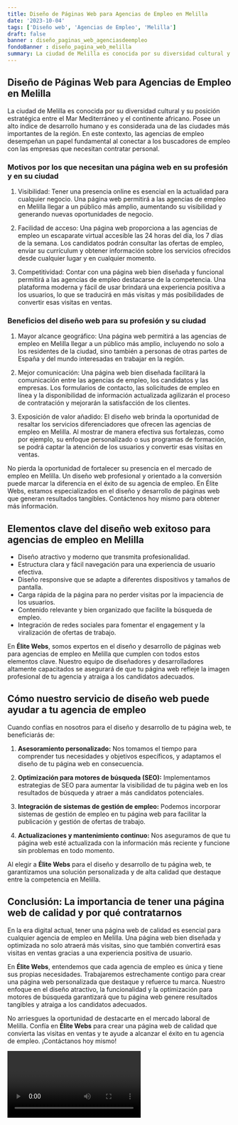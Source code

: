 ```yaml
---
title: Diseño de Páginas Web para Agencias de Empleo en Melilla
date: '2023-10-04'
tags: ['Diseño web', 'Agencias de Empleo', 'Melilla']
draft: false
banner : diseño_paginas_web_agenciasdeempleo
fondoBanner : diseño_pagina_web_melilla
summary: La ciudad de Melilla es conocida por su diversidad cultural y su posición estratégica entre el Mar Mediterráneo y el continente africano. Posee un alto índice de desarrollo humano y es considerada una de las ciudades más importantes de la región. En este contexto, las agencias de empleo desempeñan un papel fundamental al conectar a los buscadores de empleo con las empresas que necesitan contratar personal.
---
```


## Diseño de Páginas Web para Agencias de Empleo en Melilla

La ciudad de Melilla es conocida por su diversidad cultural y su posición estratégica entre el Mar Mediterráneo y el continente africano. Posee un alto índice de desarrollo humano y es considerada una de las ciudades más importantes de la región. En este contexto, las agencias de empleo desempeñan un papel fundamental al conectar a los buscadores de empleo con las empresas que necesitan contratar personal.

### Motivos por los que necesitan una página web en su profesión y en su ciudad

1. Visibilidad: Tener una presencia online es esencial en la actualidad para cualquier negocio. Una página web permitirá a las agencias de empleo en Melilla llegar a un público más amplio, aumentando su visibilidad y generando nuevas oportunidades de negocio.

2. Facilidad de acceso: Una página web proporciona a las agencias de empleo un escaparate virtual accesible las 24 horas del día, los 7 días de la semana. Los candidatos podrán consultar las ofertas de empleo, enviar su currículum y obtener información sobre los servicios ofrecidos desde cualquier lugar y en cualquier momento.

3. Competitividad: Contar con una página web bien diseñada y funcional permitirá a las agencias de empleo destacarse de la competencia. Una plataforma moderna y fácil de usar brindará una experiencia positiva a los usuarios, lo que se traducirá en más visitas y más posibilidades de convertir esas visitas en ventas.

### Beneficios del diseño web para su profesión y su ciudad

1. Mayor alcance geográfico: Una página web permitirá a las agencias de empleo en Melilla llegar a un público más amplio, incluyendo no solo a los residentes de la ciudad, sino también a personas de otras partes de España y del mundo interesadas en trabajar en la región.

2. Mejor comunicación: Una página web bien diseñada facilitará la comunicación entre las agencias de empleo, los candidatos y las empresas. Los formularios de contacto, las solicitudes de empleo en línea y la disponibilidad de información actualizada agilizarán el proceso de contratación y mejorarán la satisfacción de los clientes.

3. Exposición de valor añadido: El diseño web brinda la oportunidad de resaltar los servicios diferenciadores que ofrecen las agencias de empleo en Melilla. Al mostrar de manera efectiva sus fortalezas, como por ejemplo, su enfoque personalizado o sus programas de formación, se podrá captar la atención de los usuarios y convertir esas visitas en ventas.

No pierda la oportunidad de fortalecer su presencia en el mercado de empleo en Melilla. Un diseño web profesional y orientado a la conversión puede marcar la diferencia en el éxito de su agencia de empleo. En Élite Webs, estamos especializados en el diseño y desarrollo de páginas web que generan resultados tangibles. Contáctenos hoy mismo para obtener más información.

<GifSeo />

<Cta />

## Elementos clave del diseño web exitoso para agencias de empleo en Melilla

- Diseño atractivo y moderno que transmita profesionalidad.
- Estructura clara y fácil navegación para una experiencia de usuario efectiva.
- Diseño responsive que se adapte a diferentes dispositivos y tamaños de pantalla.
- Carga rápida de la página para no perder visitas por la impaciencia de los usuarios.
- Contenido relevante y bien organizado que facilite la búsqueda de empleo.
- Integración de redes sociales para fomentar el engagement y la viralización de ofertas de trabajo.

En **Élite Webs**, somos expertos en el diseño y desarrollo de páginas web para agencias de empleo en Melilla que cumplen con todos estos elementos clave. Nuestro equipo de diseñadores y desarrolladores altamente capacitados se asegurará de que tu página web refleje la imagen profesional de tu agencia y atraiga a los candidatos adecuados.

## Cómo nuestro servicio de diseño web puede ayudar a tu agencia de empleo

Cuando confías en nosotros para el diseño y desarrollo de tu página web, te beneficiarás de:

1. **Asesoramiento personalizado:** Nos tomamos el tiempo para comprender tus necesidades y objetivos específicos, y adaptamos el diseño de tu página web en consecuencia.

2. **Optimización para motores de búsqueda (SEO):** Implementamos estrategias de SEO para aumentar la visibilidad de tu página web en los resultados de búsqueda y atraer a más candidatos potenciales.

3. **Integración de sistemas de gestión de empleo:** Podemos incorporar sistemas de gestión de empleo en tu página web para facilitar la publicación y gestión de ofertas de trabajo.

4. **Actualizaciones y mantenimiento continuo:** Nos aseguramos de que tu página web esté actualizada con la información más reciente y funcione sin problemas en todo momento.

Al elegir a **Élite Webs** para el diseño y desarrollo de tu página web, te garantizamos una solución personalizada y de alta calidad que destaque entre la competencia en Melilla.

## Conclusión: La importancia de tener una página web de calidad y por qué contratarnos

En la era digital actual, tener una página web de calidad es esencial para cualquier agencia de empleo en Melilla. Una página web bien diseñada y optimizada no solo atraerá más visitas, sino que también convertirá esas visitas en ventas gracias a una experiencia positiva de usuario.

En **Élite Webs**, entendemos que cada agencia de empleo es única y tiene sus propias necesidades. Trabajaremos estrechamente contigo para crear una página web personalizada que destaque y refuerce tu marca. Nuestro enfoque en el diseño atractivo, la funcionalidad y la optimización para motores de búsqueda garantizará que tu página web genere resultados tangibles y atraiga a los candidatos adecuados.

No arriesgues la oportunidad de destacarte en el mercado laboral de Melilla. Confía en **Élite Webs** para crear una página web de calidad que convierta las visitas en ventas y te ayude a alcanzar el éxito en tu agencia de empleo. ¡Contáctanos hoy mismo!

<Video />

<CtaBot job='Agencias de Empleo' city='Melilla'/>

<Gmaps query='Melilla+españa+maps' />